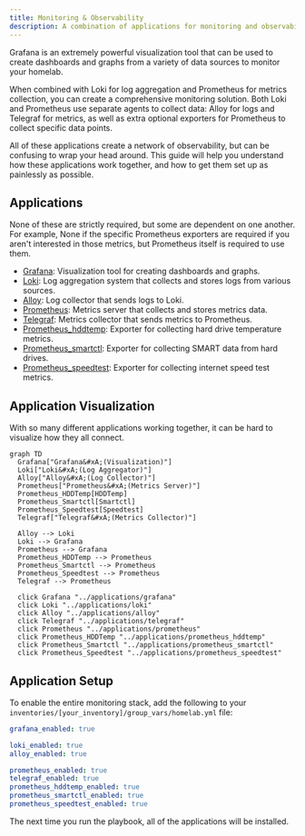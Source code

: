 ```yaml
---
title: Monitoring & Observability
description: A combination of applications for monitoring and observability in your homelab.
---
```


Grafana is an extremely powerful visualization tool that can be used to create dashboards and graphs from a variety of data sources to monitor your homelab.

When combined with Loki for log aggregation and Prometheus for metrics collection, you can create a comprehensive monitoring solution.
Both Loki and Prometheus use separate agents to collect data: Alloy for logs and Telegraf for metrics, as well as extra optional exporters for Prometheus to collect specific data points.

All of these applications create a network of observability, but can be confusing to wrap your head around.
This guide will help you understand how these applications work together, and how to get them set up as painlessly as possible.

## Applications

None of these are strictly required, but some are dependent on one another.
For example, None if the specific Prometheus exporters are required if you aren't interested in those metrics, but Prometheus itself is required to use them.

- [Grafana](../applications/grafana/): Visualization tool for creating dashboards and graphs.
- [Loki](../applications/loki/): Log aggregation system that collects and stores logs from various sources.
- [Alloy](../applications/alloy/): Log collector that sends logs to Loki.
- [Prometheus](../applications/prometheus/): Metrics server that collects and stores metrics data.
- [Telegraf](../applications/telegraf/): Metrics collector that sends metrics to Prometheus.
- [Prometheus_hddtemp](../applications/prometheus_hddtemp/): Exporter for collecting hard drive temperature metrics.
- [Prometheus_smartctl](../applications/prometheus_smartctl/): Exporter for collecting SMART data from hard drives.
- [Prometheus_speedtest](../applications/prometheus_speedtest/): Exporter for collecting internet speed test metrics.

## Application Visualization

With so many different applications working together, it can be hard to visualize how they all connect.

```mermaid
graph TD
  Grafana["Grafana&#xA;(Visualization)"]
  Loki["Loki&#xA;(Log Aggregator)"]
  Alloy["Alloy&#xA;(Log Collector)"]
  Prometheus["Prometheus&#xA;(Metrics Server)"]
  Prometheus_HDDTemp[HDDTemp]
  Prometheus_Smartctl[Smartctl]
  Prometheus_Speedtest[Speedtest]
  Telegraf["Telegraf&#xA;(Metrics Collector)"]

  Alloy --> Loki
  Loki --> Grafana
  Prometheus --> Grafana
  Prometheus_HDDTemp --> Prometheus
  Prometheus_Smartctl --> Prometheus
  Prometheus_Speedtest --> Prometheus
  Telegraf --> Prometheus

  click Grafana "../applications/grafana"
  click Loki "../applications/loki"
  click Alloy "../applications/alloy"
  click Telegraf "../applications/telegraf"
  click Prometheus "../applications/prometheus"
  click Prometheus_HDDTemp "../applications/prometheus_hddtemp"
  click Prometheus_Smartctl "../applications/prometheus_smartctl"
  click Prometheus_Speedtest "../applications/prometheus_speedtest"
```

## Application Setup

To enable the entire monitoring stack, add the following to your `inventories/[your_inventory]/group_vars/homelab.yml` file:

```yaml title="inventories/homelab/group_vars/homelab.yml"
grafana_enabled: true

loki_enabled: true
alloy_enabled: true

prometheus_enabled: true
telegraf_enabled: true
prometheus_hddtemp_enabled: true
prometheus_smartctl_enabled: true
prometheus_speedtest_enabled: true
```

The next time you run the playbook, all of the applications will be installed.